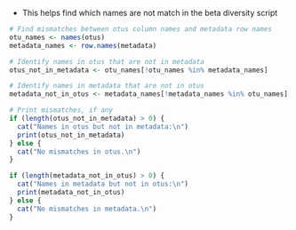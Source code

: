 - This helps find which names are not match in the beta diversity script


```r
# Find mismatches between otus column names and metadata row names
otu_names <- names(otus)
metadata_names <- row.names(metadata)

# Identify names in otus that are not in metadata
otus_not_in_metadata <- otu_names[!otu_names %in% metadata_names]

# Identify names in metadata that are not in otus
metadata_not_in_otus <- metadata_names[!metadata_names %in% otu_names]

# Print mismatches, if any
if (length(otus_not_in_metadata) > 0) {
  cat("Names in otus but not in metadata:\n")
  print(otus_not_in_metadata)
} else {
  cat("No mismatches in otus.\n")
}

if (length(metadata_not_in_otus) > 0) {
  cat("Names in metadata but not in otus:\n")
  print(metadata_not_in_otus)
} else {
  cat("No mismatches in metadata.\n")
}
```